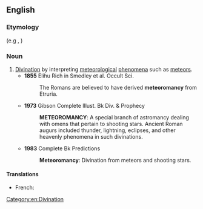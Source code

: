 ==English==

===Etymology===
{{etyl|grc|en}} {{term|||tr=meteoros|aerial phenomena|lang=grc}} (e.g {{term|meteor|meteors}}, {{term|comet|comets}})

===Noun===
{{en-noun|-}}

# [[divination|Divination]] by interpreting [[meteorological]] [[phenomena]] such as [[meteor]]s.
#* '''1855''' Elihu Rich in Smedley et al. Occult Sci.
#*: The Romans are believed to have derived '''meteoromancy''' from Etruria.
#* '''1973''' Gibson Complete Illust. Bk Div. & Prophecy
#*: '''METEOROMANCY''': A special branch of astromancy dealing with omens that pertain to shooting stars. Ancient Roman augurs included thunder, lightning, eclipses, and other heavenly phenomena in such divinations.
#* '''1983''' Complete Bk Predictions
#*: '''Meteoromancy''': Divination from meteors and shooting stars.

====Translations====
{{trans-top|divination by interpreting meteorological phenomena}}
* French: {{t|fr|meteoromancie}}
{{trans-mid}}
{{trans-bottom}}

[[Category:en:Divination]]